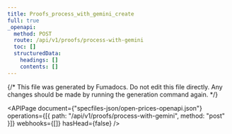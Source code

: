 ```yaml
---
title: Proofs_process_with_gemini_create
full: true
_openapi:
  method: POST
  route: /api/v1/proofs/process-with-gemini
  toc: []
  structuredData:
    headings: []
    contents: []
---
```


{/* This file was generated by Fumadocs. Do not edit this file directly. Any changes should be made by running the generation command again. */}

<APIPage
  document={"specfiles-json/open-prices-openapi.json"}
  operations={[{ path: "/api/v1/proofs/process-with-gemini", method: "post" }]}
  webhooks={[]}
  hasHead={false}
/>

